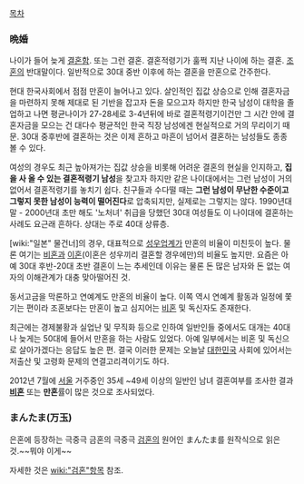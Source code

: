 [[목차]]

=== 晩婚 ===
나이가 들어 늦게 [[결혼]]함. 또는 그런 결혼. 결혼적령기가 훌쩍 지난 나이에 하는 결혼. [[조혼]]의 반대말이다. 일반적으로 30대 중반 이후에 하는 결혼을 만혼으로 간주한다.

현대 한국사회에서 점점 만혼이 늘어나고 있다. 살인적인 집값 상승으로 인해 결혼자금을 마련하지 못해 제대로 된 기반을 잡고자 돈을 모으고자 하지만 한국 남성이 대학을 졸업하고 나면 평균나이가 27-28세로 3-4년뒤에 바로 결혼적령기이건만 그 시간 안에 결혼자금을 모으는 건 대다수 평균적인 한국 직장 남성에겐 현실적으로 거의 무리이기 때문. 30대 중후반에 결혼하는 것은 이제 흔하고 마흔이 넘어서 결혼하는 남성들도 종종 볼 수 있다. 

여성의 경우도 최근 높아져가는 집값 상승을 비롯해 어려운 결혼의 현실을 인지하고, '''집을 사 올 수 있는 결혼적령기 남성'''을 찾고자 하지만 같은 나이대에서는 그런 남성이 거의 없어서 결혼적령기를 놓치기 쉽다. 친구들과 수다떨 때는 '''그런 남성이 무난한 수준이고 그렇지 못한 남성이 능력이 떨어진다'''로 압축되지만, 실제로는 그렇지는 않다. 1990년대 말 - 2000년대 초만 해도 '노처녀' 취급을 당했던 30대 여성들도 이 나이대에 결혼하는 사례도 요근래 흔하다. 상대는 주로 40대 상류층.

[wiki:"일본" 물건너]의 경우, 대표적으로 [[성우]]업계가 만혼의 비율이 미친듯이 높다. 물론 여기는 [[비혼]]과 [[이혼]](이혼은 성우끼리 결혼할 경우에만)의 비율도 높지만. 요즘은 아예 30대 후반-20대 초반 결혼이 느는 추세인데 이유는 물론 돈 많은 남자와 돈 없는 여자의 이해관계가 대충 맞아떨어진 것.

동서고금을 막론하고 연예계도 만혼의 비율이 높다. 이쪽 역시 연예계 활동과 일정에 쫓기는 편이라 조혼보다는 만혼이 높고 심지어는 [[비혼]] 및 독신자도 존재한다.

최근에는 경제불황과 실업난 및 무직화 등으로 인하여 일반인들 중에서도 대개는 40대나 늦게는 50대에 들어서 만혼을 하는 사람도 있었다. 아예 일부에서는 비혼 및 독신으로 살아가겠다는 응답도 높은 편. 결국 이러한 문제는 오늘날 [[대한민국]] 사회에 있어서는 저출산 및 고령화 문제의 연결고리격이기도 하다. 

2012년 7월에 [[서울]] 거주중인 35세 ~49세 이상의 일반인 남녀 결혼여부를 조사한 결과 '''[[비혼]]''' 또는 '''만혼'''률이 많은 것으로 조사되었다.


=== まんたま(万玉) ===
은혼에 등장하는 극중극 금혼의 극중극 [[검혼]]의 원어인 まんたま를 원작식으로 읽은것.~~뭐야 이게~~

자세한 것은 [[wiki:"검혼"항목]] 참조.
